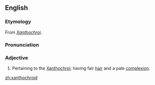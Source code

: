 ==English==
===Etymology===
From ''[[Xanthochroi]]''.

===Pronunciation===
{{IPA|/zænˈθəʊkɹɔɪd/}}

===Adjective===
{{en-adj}}

# {{anthropology}} Pertaining to the [[Xanthochroi]]; having fair [[hair]] and a pale [[complexion]].

[[zh:xanthochroid]]